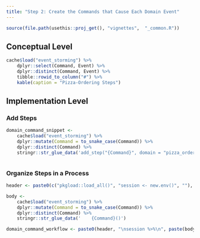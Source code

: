---
title: "Step 2: Create the Commands that Cause Each Domain Event"
---

```{r, include = FALSE}
source(file.path(usethis::proj_get(), "vignettes",  "_common.R"))
```

## Conceptual Level

```{r domain-command-table}
cache$load("event_storming") %>% 
    dplyr::select(Command, Event) %>% 
    dplyr::distinct(Command, Event) %>% 
    tibble::rowid_to_column("#") %>% 
    kable(caption = "Pizza-Ordering Steps")
```

## Implementation Level

### Add Steps

```{r domain-command-add_steps}
domain_command_snippet <- 
    cache$load("event_storming") %>% 
    dplyr::mutate(Command = to_snake_case(Command)) %>% 
    dplyr::distinct(Command) %>% 
    stringr::str_glue_data('add_step("{Command}", domain = "pizza_ordering")')
```

```{r code=domain_command_snippet, eval=FALSE, echo=TRUE}
```

### Organize Steps in a Process

```{r domain-command-organize_steps}
header <- paste0(c("pkgload::load_all()", "session <- new.env()", ""), collapse = "\n")

body <- 
    cache$load("event_storming") %>% 
    dplyr::mutate(Command = to_snake_case(Command)) %>% 
    dplyr::distinct(Command) %>% 
    stringr::str_glue_data('    {Command}()')

domain_command_workflow <- paste0(header, "\nsession %>%\n", paste(body, collapse = " %>%\n"))
```
```{r code=domain_command_workflow, eval=FALSE, echo=TRUE}
```
